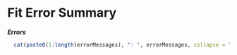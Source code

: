 Fit Error Summary
========================================================

***Errors***
```r
  cat(paste0(1:length(errorMessages), ": ", errorMessages, collapse = "\n"))
```

